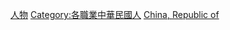 {{Commons category|Politicians of the Republic of China}}

[[Category:中華民國政治|人物]]
[[Category:各職業中華民國人|Category:各職業中華民國人]]
[[Category:亚洲各国政治人物|China, Republic of]]